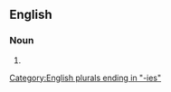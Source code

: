 ==English==

===Noun===
{{head|en|noun form}}

# {{plural of|immediacy|lang=en}}

[[Category:English plurals ending in "-ies"]]